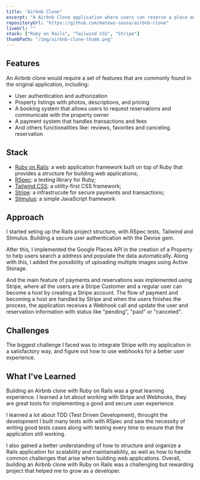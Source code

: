 ```yaml
---
title: "Airbnb Clone"
excerpt: "A Airbnb Clone application where users can reserve a place and become hosts."
repositoryUrl: "https://github.com/matews-sousa/airbnb-clone"
liveUrl: ""
stack: ["Ruby on Rails", "Tailwind CSS", "Stripe"]
thumbPath: "/img/airbnb-clone-thumb.png"
---
```


## Features

An Airbnb clone would require a set of features that are commonly found in the original application, including:

- User authentication and authorization
- Property listings with photos, descriptions, and pricing
- A booking system that allows users to request reservations and communicate with the property owner
- A payment system that handles transactions and fees
- And others functionalities like: reviews, favorites and canceling reservation

## Stack

- [Ruby on Rails](https://rubyonrails.org): a web application framework built on top of Ruby that provides a structure for building web applications;
- [RSpec](https://rspec.info): a testing library for Ruby;
- [Tailwind CSS](https://tailwindcss.com): a utility-first CSS framework;
- [Stripe](https://stripe.com): a infrastrucute for secure payments and transactions;
- [Stimulus](https://stimulus.hotwired.dev): a simple JavaScript framework

## Approach

I started seting up the Rails project structure, with RSpec tests, Tailwind and Stimulus. Building a secure user authentication with
the Devise gem.

After this, I implemented the Google Places API in the creation of a Property to help users search a address and populate the data
automatically. Along with this, I added the possibility of uploading multiple images using Active Storage.

And the main feature of payments and reservations was implemented using Stripe, where all the users are a Stripe Customer and a regular
user can become a host by creating a Stripe account. The flow of payment and becoming a host are handled by Stripe and when the users
finishes the process, the application receives a Webhook call and update the user and reservation information with status like "pending",
"paid" or "canceled".

## Challenges

The biggest challenge I faced was to integrate Stripe with my application in a satisfactory way, and figure out how to use webhooks for a
better user experience.

## What I've Learned

Building an Airbnb clone with Ruby on Rails was a great learning experience. I learned a lot about working with Stripe and Webhooks,
they are great tools for implementing a good and secure user experience.

I learned a lot about TDD (Test Driven Development), throught the development I built many tests with with RSpec and saw the necessity
of writing good tests cases along with testing every time to ensure that the application still working.

I also gained a better understanding of how to structure and organize a Rails application for scalability and maintainability, as well as how to handle common challenges that arise when building web applications. Overall, building an Airbnb clone with Ruby on Rails was a challenging but rewarding project that helped me to grow as a developer.
